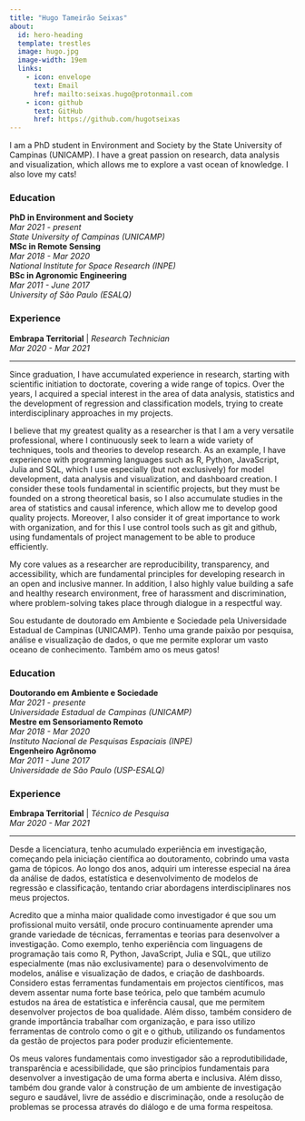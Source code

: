 ```yaml
---
title: "Hugo Tameirão Seixas"
about:
  id: hero-heading
  template: trestles
  image: hugo.jpg
  image-width: 19em
  links:
    - icon: envelope
      text: Email
      href: mailto:seixas.hugo@protonmail.com
    - icon: github
      text: GitHub
      href: https://github.com/hugotseixas
---
```


::: {.content-visible when-profile="english"}

::: {#hero-heading}
I am a PhD student in Environment and Society by the State University of Campinas (UNICAMP). I have a great passion on research, data analysis and visualization, which allows me to explore a vast ocean of knowledge.
I also love my cats!

### Education

| **PhD in Environment and Society**
| *Mar 2021 - present*
| *State University of Campinas (UNICAMP)*

| **MSc in Remote Sensing**
| *Mar 2018 - Mar 2020*
| *National Institute for Space Research (INPE)*

| **BSc in Agronomic Engineering**
| *Mar 2011 - June 2017*
| *University of São Paulo (ESALQ)*

### Experience

| **Embrapa Territorial** \| *Research Technician*
| *Mar 2020 - Mar 2021*
:::

------------------------------------------------------------------------

Since graduation, I have accumulated experience in research, starting with scientific initiation to doctorate, covering a wide range of topics.
Over the years, I acquired a special interest in the area of data analysis, statistics and the development of regression and classification models, trying to create interdisciplinary approaches in my projects.

I believe that my greatest quality as a researcher is that I am a very versatile professional, where I continuously seek to learn a wide variety of techniques, tools and theories to develop research. As an example, I have experience with programming languages such as R, Python, JavaScript, Julia and SQL, which I use especially (but not exclusively) for model development, data analysis and visualization, and dashboard creation. I consider these tools fundamental in scientific projects, but they must be founded on a strong theoretical basis, so I also accumulate studies in the area of statistics and causal inference, which allow me to develop good quality projects. Moreover, I also consider it of great importance to work with organization, and for this I use control tools such as git and github, using fundamentals of project management to be able to produce efficiently.

My core values as a researcher are reproducibility, transparency, and accessibility, which are fundamental principles for developing research in an open and inclusive manner.
In addition, I also highly value building a safe and healthy research environment, free of harassment and discrimination, where problem-solving takes place through dialogue in a respectful way.

:::

::: {.content-visible when-profile="portuguese"}

::: {#hero-heading}
Sou estudante de doutorado em Ambiente e Sociedade pela Universidade Estadual de Campinas (UNICAMP). Tenho uma grande paixão por pesquisa, análise e visualização de dados, o que me permite explorar um vasto oceano de conhecimento. Também amo os meus gatos!

### Education

| **Doutorando em Ambiente e Sociedade**
| *Mar 2021 - presente*
| *Universidade Estadual de Campinas (UNICAMP)*

| **Mestre em Sensoriamento Remoto**
| *Mar 2018 - Mar 2020*
| *Instituto Nacional de Pesquisas Espaciais (INPE)*

| **Engenheiro Agrônomo**
| *Mar 2011 - June 2017*
| *Universidade de São Paulo (USP-ESALQ)*

### Experience

| **Embrapa Territorial** \| *Técnico de Pesquisa*
| *Mar 2020 - Mar 2021*
:::

------------------------------------------------------------------------

Desde a licenciatura, tenho acumulado experiência em investigação, começando pela iniciação científica ao doutoramento, cobrindo uma vasta gama de tópicos.
Ao longo dos anos, adquiri um interesse especial na área da análise de dados, estatística e desenvolvimento de modelos de regressão e classificação, tentando criar abordagens interdisciplinares nos meus projectos.

Acredito que a minha maior qualidade como investigador é que sou um profissional muito versátil, onde procuro continuamente aprender uma grande variedade de técnicas, ferramentas e teorias para desenvolver a investigação.
Como exemplo, tenho experiência com linguagens de programação tais como R, Python, JavaScript, Julia e SQL, que utilizo especialmente (mas não exclusivamente) para o desenvolvimento de modelos, análise e visualização de dados, e criação de dashboards. Considero estas ferramentas fundamentais em projectos científicos, mas devem assentar numa forte base teórica, pelo que também acumulo estudos na área de estatística e inferência causal, que me permitem desenvolver projectos de boa qualidade. Além disso, também considero de grande importância trabalhar com organização, e para isso utilizo ferramentas de controlo como o git e o github, utilizando os fundamentos da gestão de projectos para poder produzir eficientemente.

Os meus valores fundamentais como investigador são a reprodutibilidade, transparência e acessibilidade, que são princípios fundamentais para desenvolver a investigação de uma forma aberta e inclusiva. Além disso, também dou grande valor à construção de um ambiente de investigação seguro e saudável, livre de assédio e discriminação, onde a resolução de problemas se processa através do diálogo e de uma forma respeitosa.

:::
